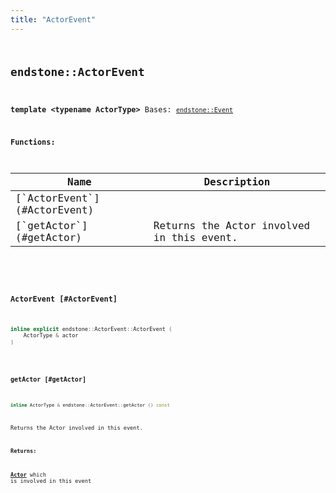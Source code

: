 ```yaml
---
title: "ActorEvent"
---
```


## <code className="doc-symbol doc-symbol-class"/> endstone::ActorEvent

**template &lt;typename ActorType&gt;**
Bases: [`endstone::Event`](classendstone_1_1_event.md)
















**Functions:**

<table>
<thead>
   <tr>
      <th>Name</th>
      <th>Description</th>
   </tr>
</thead>
<tbody>
<tr key="classendstone_1_1_actor_event_1a07f53f59692095b4a31a6e3d95128015">
    <td>[`ActorEvent`](#ActorEvent)</td>
    <td></td>
</tr>
<tr key="classendstone_1_1_actor_event_1a49c459c96e831dbab2333ec2187ea552">
    <td>[`getActor`](#getActor)</td>
    <td>Returns the Actor involved in this event.</td>
</tr>
</tbody>
</table>

### <code className="doc-symbol doc-symbol-function"/> ActorEvent [#ActorEvent]

```cpp
inline explicit endstone::ActorEvent::ActorEvent (
    ActorType & actor
) 
```
### <code className="doc-symbol doc-symbol-function"/> getActor [#getActor]

```cpp
inline ActorType & endstone::ActorEvent::getActor () const
```

Returns the Actor involved in this event.





**Returns:**

[**Actor**](classendstone_1_1_actor.md) which is involved in this event 





        